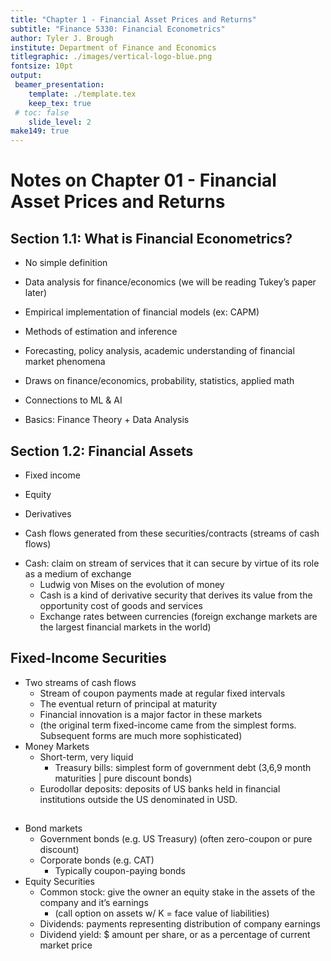 ```yaml
---
title: "Chapter 1 - Financial Asset Prices and Returns" 
subtitle: "Finance 5330: Financial Econometrics" 
author: Tyler J. Brough
institute: Department of Finance and Economics 
titlegraphic: ./images/vertical-logo-blue.png
fontsize: 10pt
output:
 beamer_presentation:
    template: ./template.tex
    keep_tex: true
 # toc: false
    slide_level: 2
make149: true
---
```



# Notes on Chapter 01 - Financial Asset Prices and Returns

## Section 1.1: What is Financial Econometrics?

- No simple definition

- Data analysis for finance/economics (we will be reading Tukey's paper later)

- Empirical implementation of financial models (ex: CAPM)

- Methods of estimation and inference

- Forecasting, policy analysis, academic understanding of financial market phenomena

- Draws on finance/economics, probability, statistics, applied math

- Connections to ML & AI

- Basics: Finance Theory + Data Analysis


## Section 1.2: Financial Assets

- Fixed income

- Equity

- Derivatives

- Cash flows generated from these securities/contracts (streams of cash flows)

\vspace{10mm}

- Cash: claim on stream of services that it can secure by virtue of its role as a medium of exchange
	- Ludwig von Mises on the evolution of money
	- Cash is a kind of derivative security that derives its value from the opportunity cost of goods and services
	- Exchange rates between currencies (foreign exchange markets are the largest financial markets in the world)


## Fixed-Income Securities

- Two streams of cash flows
	- Stream of coupon payments made at regular fixed intervals
	- The eventual return of principal at maturity
	- Financial innovation is a major factor in these markets
	- (the original term fixed-income came from the simplest forms. Subsequent forms are much more sophisticated)

- Money Markets
	- Short-term, very liquid
		- Treasury bills: simplest form of government debt (3,6,9 month maturities | pure discount bonds)
	- Eurodollar deposits: deposits of US banks held in financial institutions outside the US denominated in USD.


## 

- Bond markets
	- Government bonds (e.g. US Treasury) (often zero-coupon or pure discount)
	- Corporate bonds (e.g. CAT)
		- Typically coupon-paying bonds

- Equity Securities
	- Common stock: give the owner an equity stake in the assets of the company and it's earnings
		- (call option on assets w/ K = face value of liabilities)
	- Dividends: payments representing distribution of company earnings
	- Dividend yield: $ amount per share, or as a percentage of current market price



